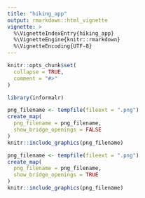 ```yaml
---
title: "hiking_app"
output: rmarkdown::html_vignette
vignette: >
  %\VignetteIndexEntry{hiking_app}
  %\VignetteEngine{knitr::rmarkdown}
  %\VignetteEncoding{UTF-8}
---
```


```r
knitr::opts_chunk$set(
  collapse = TRUE,
  comment = "#>"
)
```

```r
library(informalr)
```

```r
png_filename <- tempfile(fileext = ".png")
create_map(
  png_filename = png_filename,
  show_bridge_openings = FALSE
)
knitr::include_graphics(png_filename)
```


```r
png_filename <- tempfile(fileext = ".png")
create_map(
  png_filename = png_filename,
  show_bridge_openings = TRUE
)
knitr::include_graphics(png_filename)
```
